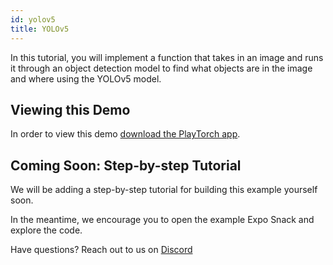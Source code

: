 ```yaml
---
id: yolov5
title: YOLOv5
---
```



In this tutorial, you will implement a function that takes in an image and runs it through an object detection model to find what objects are in the image and where using the YOLOv5 model.

## Viewing this Demo

In order to view this demo [download the PlayTorch app](/docs/tutorials/get-started.mdx#download-the-playtorch-app).

<ExpoSnack snackId="@playtorch/yolov5-camera" />

## Coming Soon: Step-by-step Tutorial

We will be adding a step-by-step tutorial for building this example yourself soon.

In the meantime, we encourage you to open the example Expo Snack and explore the code.

Have questions? Reach out to us on <a href={ExternalLinks.DISCORD}>Discord</a>
